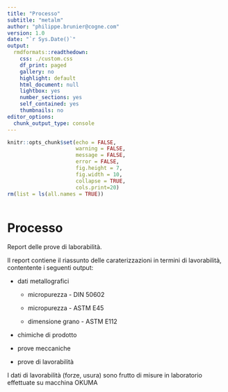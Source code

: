 ```yaml
---
title: "Processo"
subtitle: "metalm"
author: "philippe.brunier@cogne.com"
version: 1.0 
date: "`r Sys.Date()`"
output:
  rmdformats::readthedown:
    css: ./custom.css
    df_print: paged
    gallery: no
    highlight: default
    html_document: null
    lightbox: yes
    number_sections: yes
    self_contained: yes
    thumbnails: no
editor_options:
  chunk_output_type: console
---
```


```r
knitr::opts_chunk$set(echo = FALSE,
                      warning = FALSE,
                      message = FALSE,
                      error = FALSE,
                      fig.height = 7,
                      fig.width = 10,
                      collapse = TRUE,
                      cols.print=20)
rm(list = ls(all.names = TRUE))



```

# Processo

Report delle prove di laborabilità. 

Il report contiene il riassunto delle caraterizzazioni in termini di lavorabilità, contentente i seguenti output:

+ dati metallografici

  + micropurezza - DIN 50602
  
  + micropurezza - ASTM E45
  
  + dimensione grano - ASTM E112

+ chimiche di prodotto  

+ prove meccaniche 

+ prove di lavorabilità


I dati di lavorabilità (forze, usura) sono frutto di misure in laboratorio effettuate su macchina OKUMA